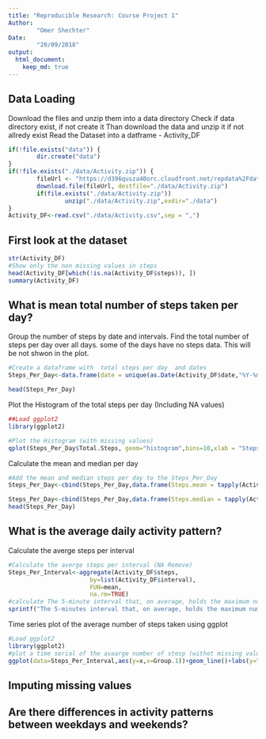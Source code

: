 ```yaml
---
title: "Reproducible Research: Course Project 1"
Author:
        "Omer Shechter"
Date:
        "20/09/2018"
output: 
  html_document:
    keep_md: true
---
```

## Data Loading
Download the files and unzip them into a data directory 
Check if data directory exist, if not create it
Than download the data and unzip it if not allredy exist
Read the Dataset into a datframe - Activity_DF
```r
if(!file.exists("data")) {  
        dir.create("data")  
}  
if(!file.exists("./data/Activity.zip")) {  
        fileUrl <- "https://d396qusza40orc.cloudfront.net/repdata%2Fdata%2Factivity.zip"  
        download.file(fileUrl, destfile="./data/Activity.zip")  
        if(file.exists("./data/Activity.zip"))   
                unzip("./data/Activity.zip",exdir="./data")  
}
Activity_DF<-read.csv("./data/Activity.csv",sep = ",")
```


## First look at the dataset

```r
str(Activity_DF)
#Show only the non missing values in steps 
head(Activity_DF[which(!is.na(Activity_DF$steps)), ])
summary(Activity_DF)
```


## What is mean total number of steps taken per day?


Group the number of steps by date and intervals. 
Find the total number of steps per day over all days. 
some of the days have no steps data. 
This will be not shwon in the plot.

```r
#Create a dataframe with  total steps per day  and dates
Steps_Per_Day<-data.frame(date = unique(as.Date(Activity_DF$date,"%Y-%m-%d")), Total.Steps = tapply(Activity_DF$steps,as.Date(Activity_DF$date,"%Y-%m-%d"),sum))

head(Steps_Per_Day)
```

Plot the Histogram of the total steps per day (Including NA values)
```r
##Load ggplot2
library(ggplot2)

#Plot the Histogram (with missing values)
qplot(Steps_Per_Day$Total.Steps, geom="histogram",bins=10,xlab = "Steps",ylab = "Count",main = "Total Steps per day Histogram")  

```



Calculate the mean and median per day 
```r
#Add the mean and median steps per day to the Steps_Per_Day
Steps_Per_Day<-cbind(Steps_Per_Day,data.frame(Steps.mean = tapply(Activity_DF$steps,as.Date(Activity_DF$date,"%Y-%m-%d"),mean)))

Steps_Per_Day<-cbind(Steps_Per_Day,data.frame(Steps.median = tapply(Activity_DF$steps,as.Date(Activity_DF$date,"%Y-%m-%d"),median)))
head(Steps_Per_Day)

```

## What is the average daily activity pattern?

Calculate the averge steps per interval
```r
#Calculate the averge steps per interval (NA Remove)
Steps_Per_Interval<-aggregate(Activity_DF$steps, 
                       by=list(Activity_DF$interval), 
                       FUN=mean, 
                       na.rm=TRUE)
#calculate The 5-minute interval that, on average, holds the maximum number of steps
sprintf("The 5-minutes interval that, on average, holds the maximum number of steps is: %i",Steps_Per_Interval[which.max(Steps_Per_Interval$x), ]$Group.1)


```

Time series plot of the average number of steps taken using ggplot 
```r
#Load ggplot2
library(ggplot2)
#plot a time serial of the avaarge number of stesp (withot missing values)
ggplot(data=Steps_Per_Interval,aes(y=x,x=Group.1))+geom_line()+labs(y="Avarage number of steps",x = "Interval in minutes", title = "Time series of the average number of steps taken (NA Removed)")

```



## Imputing missing values



## Are there differences in activity patterns between weekdays and weekends?
